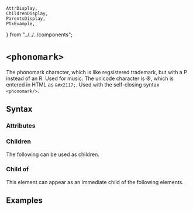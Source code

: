     AttrDisplay,
    ChildrenDisplay,
    ParentsDisplay,
    PtxExample,
} from "../../../components";

# `<phonomark>`

The phonomark character, which is like regsistered trademark, but with a P instead of an R.
Used for music.
The unicode character is &#x2117;, which is entered in HTML as `&#x2117;`.
Used with the self-closing syntax `<phonomark/>`.

## Syntax

### Attributes

<AttrDisplay name="phonomark" />

### Children

The following can be used as children.

<ChildrenDisplay name="phonomark" />

### Child of

This element can appear as an immediate child of the following elements.

<ParentsDisplay name="phonomark" />

## Examples

    
